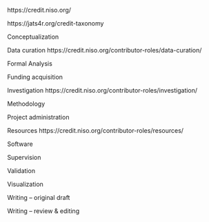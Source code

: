 https://credit.niso.org/

https://jats4r.org/credit-taxonomy

Conceptualization

Data curation
https://credit.niso.org/contributor-roles/data-curation/

Formal Analysis

Funding acquisition

Investigation
https://credit.niso.org/contributor-roles/investigation/

Methodology

Project administration

Resources
https://credit.niso.org/contributor-roles/resources/

Software

Supervision

Validation

Visualization

Writing – original draft

Writing – review & editing